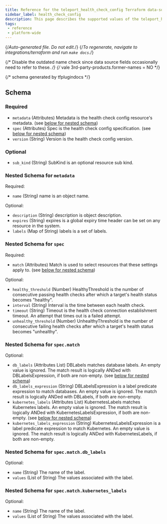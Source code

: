 ```yaml
---
title: Reference for the teleport_health_check_config Terraform data-source
sidebar_label: health_check_config
description: This page describes the supported values of the teleport_health_check_config data-source of the Teleport Terraform provider.
tags:
 - reference
 - platform-wide
---
```


{/*Auto-generated file. Do not edit.*/}
{/*To regenerate, navigate to integrations/terraform and run `make docs`.*/}

{/* Disable the outdated name check since data source fields occasionally need
to refer to these. */}
{/* vale 3rd-party-products.former-names = NO */}





{/*  schema generated by tfplugindocs */}
## Schema

### Required

- `metadata` (Attributes) Metadata is the health check config resource's metadata. (see [below for nested schema](#nested-schema-for-metadata))
- `spec` (Attributes) Spec is the health check config specification. (see [below for nested schema](#nested-schema-for-spec))
- `version` (String) Version is the health check config version.

### Optional

- `sub_kind` (String) SubKind is an optional resource sub kind.

### Nested Schema for `metadata`

Required:

- `name` (String) name is an object name.

Optional:

- `description` (String) description is object description.
- `expires` (String) expires is a global expiry time header can be set on any resource in the system.
- `labels` (Map of String) labels is a set of labels.


### Nested Schema for `spec`

Required:

- `match` (Attributes) Match is used to select resources that these settings apply to. (see [below for nested schema](#nested-schema-for-specmatch))

Optional:

- `healthy_threshold` (Number) HealthyThreshold is the number of consecutive passing health checks after which a target's health status becomes "healthy".
- `interval` (String) Interval is the time between each health check.
- `timeout` (String) Timeout is the health check connection establishment timeout. An attempt that times out is a failed attempt.
- `unhealthy_threshold` (Number) UnhealthyThreshold is the number of consecutive failing health checks after which a target's health status becomes "unhealthy".

### Nested Schema for `spec.match`

Optional:

- `db_labels` (Attributes List) DBLabels matches database labels. An empty value is ignored. The match result is logically ANDed with DBLabelsExpression, if both are non-empty. (see [below for nested schema](#nested-schema-for-specmatchdb_labels))
- `db_labels_expression` (String) DBLabelsExpression is a label predicate expression to match databases. An empty value is ignored. The match result is logically ANDed with DBLabels, if both are non-empty.
- `kubernetes_labels` (Attributes List) KubernetesLabels matches Kubernetes labels. An empty value is ignored. The match result is logically ANDed with KubernetesLabelsExpression, if both are non-empty. (see [below for nested schema](#nested-schema-for-specmatchkubernetes_labels))
- `kubernetes_labels_expression` (String) KubernetesLabelsExpression is a label predicate expression to match Kubernetes. An empty value is ignored. The match result is logically ANDed with KubernetesLabels, if both are non-empty.

### Nested Schema for `spec.match.db_labels`

Optional:

- `name` (String) The name of the label.
- `values` (List of String) The values associated with the label.


### Nested Schema for `spec.match.kubernetes_labels`

Optional:

- `name` (String) The name of the label.
- `values` (List of String) The values associated with the label.

